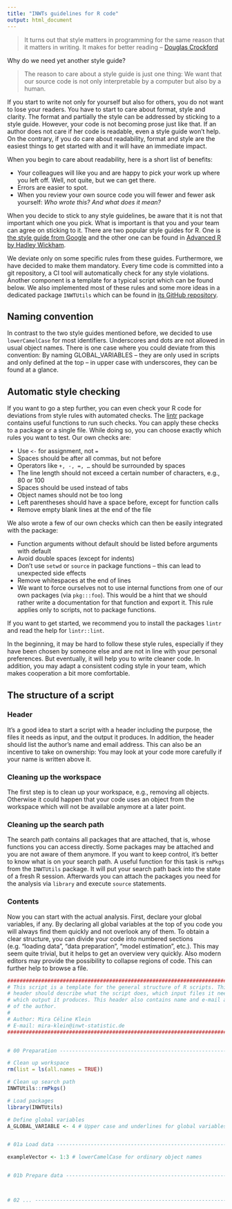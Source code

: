 ```yaml
---
title: "INWTs guidelines for R code"
output: html_document
---
```


> It turns out that style matters in programming for the same reason that it 
> matters in writing. It makes for better reading -- [Douglas Crockford](http://shop.oreilly.com/product/9780596517748.do)

Why do we need yet another style guide? 

> The reason to care about a style guide is just one thing: We want that our
> source code is not only interpretable by a computer but also by a human.

If you start to write not only for yourself but also for others, you do not want
to lose your readers. You have to start to care about format, style and
clarity. The format and partially the style can be addressed by sticking to a
style guide. However, your code is not becoming prose just like that. If an
author does not care if her code is readable, even a style guide won't help. On
the contrary, if you do care about readability, format and style are the easiest
things to get started with and it will have an immediate impact.

When you begin to care about readability, here is a short list of benefits:

- Your colleagues will like you and are happy to pick your work up where you
left off. Well, not quite, but we can get there.
- Errors are easier to spot.
- When you review your own source code you will fewer and fewer ask yourself: 
*Who wrote this? And what does it mean?*

When you decide to stick to any style guidelines, be aware that it is not that
important which one you pick. What is important is that you and your team can
agree on sticking to it. There are two popular style guides for R. One
is [the style guide from Google](https://google.github.io/styleguide/Rguide.xml)
and the other one can be found
in [Advanced R by Hadley Wickham](http://adv-r.had.co.nz/Style.html). 

We deviate only on some specific rules from these guides. Furthermore, we have
decided to make them mandatory. Every time code is committed into a git
repository, a CI tool will automatically check for any style violations. Another
component is a template for a typical script which can be found below.
We also implemented 
most of these rules and some more ideas in a dedicated package `INWTUtils` which
can be found in [its GitHub repository](https://github.com/INWT/INWTUtils).


## Naming convention

In contrast to the two style guides mentioned before, we decided to use
`lowerCamelCase` for most identifiers. Underscores and dots are not allowed in
usual object names. There is one case where you could deviate from this
convention: By naming GLOBAL_VARIABLES -- they are only used in scripts and only
defined at the top -- in upper case with underscores, they can be found at a
glance.


## Automatic style checking

If you want to go a step further, you can even check your R code for deviations
from style rules with automated
checks. The [lintr](https://cran.r-project.org/package=lintr) package contains
useful functions to run such checks. You can apply these checks to a package or
a single file. While doing so, you can choose exactly which rules you want to
test. Our own checks are:

-	Use `<-` for assignment, not `=`
-	Spaces should be after all commas, but not before
-	Operators like `+, -, =, …` should be surrounded by spaces
-	The line length should not exceed a certain number of characters, e.g., 80 or
  100
-	Spaces should be used instead of tabs
-	Object names should not be too long
- Left parentheses should have a space before, except for function calls
-	Remove empty blank lines at the end of the file

We also wrote a few of our own checks which can then be easily integrated with
the package:

-	Function arguments without default should be listed before arguments with
  default
-	Avoid double spaces (except for indents)
-	Don’t use `setwd` or `source` in package functions – this can lead to
  unexpected side effects
- Remove whitespaces at the end of lines
- We want to force ourselves not to use internal functions from one of our own
  packages (via `pkg:::foo`). This would be a hint that we should
  rather write a documentation for that function and export it. This rule
  applies only to scripts, not to package functions.

If you want to get started, we recommend you to install the packages `lintr` and
read the help for `lintr::lint`.

In the beginning, it may be hard to follow these style rules, especially if they
have been chosen by someone else and are not in line with your personal
preferences. But eventually, it will help you to write cleaner code. In addition,
you may adapt a consistent coding style in your team, which makes cooperation a
bit more comfortable.


## The structure of a script

### Header

It’s a good idea to start a script with a header including the purpose, the
files it needs as input, and the output it produces. In addition, the header
should list the author’s name and email address. This can also be an incentive
to take on ownership: You may look at your code more carefully if your name is
written above it.

### Cleaning up the workspace

The first step is to clean up your workspace, e.g., removing all objects.
Otherwise it could happen that your code uses an object from the workspace which
will not be available anymore at a later point.

### Cleaning up the search path

The search path contains all packages that are attached, that is, whose
functions you can access directly. Some packages may be attached and you are
not aware of them anymore. If you want to keep control, it's better to know what
is on your search path. A useful function for this task is `rmPkgs` from the
`INWTUtils` package. It will put your search path back into the state of a fresh
R session. Afterwards you can attach the packages you need for the analysis
via `library` and execute `source` statements.

### Contents

Now you can start with the actual analysis. First, declare your global
variables, if any. By declaring all global variables at the top of you code you
will always find them quickly and not overlook any of them. To obtain a clear
structure, you can divide your code into numbered sections (e.g. “loading data”,
“data preparation”, “model estimation”, etc.). This may seem quite trivial, but
it helps to get an overview very quickly. Also modern editors may provide the
possibility to collapse regions of code. This can further help to browse a file.


```r
################################################################################
# This script is a template for the general structure of R scripts. This first #
# header should describe what the script does, which input files it needs and  #
# which output it produces. This header also contains name and e-mail adress   #
# of the author.                                                               #
#                                                                              #
# Author: Mira Céline Klein                                                    #
# E-mail: mira-klein@inwt-statistic.de                                         #
################################################################################


# 00 Preparation ---------------------------------------------------------------

# Clean up workspace
rm(list = ls(all.names = TRUE))

# Clean up search path
INWTUtils::rmPkgs()

# Load packages
library(INWTUtils)

# Define global variables
A_GLOBAL_VARIABLE <- 4 # Upper case and underlines for global variables


# 01a Load data ----------------------------------------------------------------

exampleVector <- 1:3 # lowerCamelCase for ordinary object names


# 01b Prepare data -------------------------------------------------------------



# 02 ... -----------------------------------------------------------------------
```
